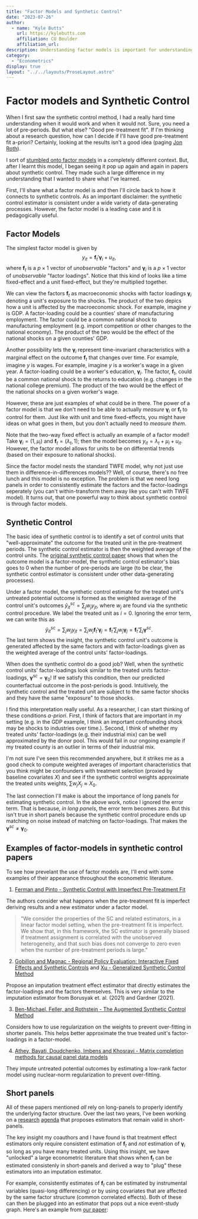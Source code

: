 ```yaml
---
title: "Factor Models and Synthetic Control"
date: "2023-07-26"
author:
  - name: "Kyle Butts"
    url: https://kylebutts.com
    affiliation: CU Boulder
    affiliation_url:
description: Understanding factor models is important for understanding (advancements in) the synthetic control method.
category: 
  - "Econometrics"
display: true
layout: "../../layouts/ProseLayout.astro"
---
```



# Factor models and Synthetic Control

When I first saw the synthetic control method, I had a really hard time understanding when it would work and when it would not. Sure, you need a lot of pre-periods. But what else? "Good pre-treatment fit". If I'm thinking about a research question, how can I decide if I'll have good pre-treatment fit a-priori? Certainly, looking at the results isn't a good idea (paging [Jon Roth](https://www.aeaweb.org/articles?id=10.1257/aeri.20210236)). 

I sort of [stumbled onto factor models](https://twitter.com/kylefbutts/status/1412798514451546115?s=20) in a completely different context. But, after I learnt this model, I began seeing it pop up again and again in papers about synthetic control. They made such a large difference in my understanding that I wanted to share what I've learned.

First, I'll share what a factor model is and then I'll circle back to how it connects to synthetic controls. As an important disclaimer: the synthetic control estimator is consistent under a wide variety of data-generating processes. However, the factor model is a leading case and it is pedagogically useful.

## Factor Models

The simplest factor model is given by
$$
\begin{equation}
  y_{it} = \bm{f}_t' \bm{\gamma}_i + u_{it},
\end{equation}
$$
where $\bm f_t$ is a $p \times 1$ vector of *unobservable* "factors" and $\bm \gamma_i$ is a $p \times 1$ vector of *unobservable* "factor loadings". Notice that this kind of looks like a time fixed-effect and a unit fixed-effect, but they're multiplied together. 

We can view the factors $\bm f_t$ as macroeconomic shocks with factor loadings $\bm \gamma_i$ denoting a unit's exposure to the shocks. The product of the two depics how a unit is affected by the macroeconomic shock. For example, imagine $y$ is GDP. A factor-loading could be a counties' share of manufacturing employment. The factor could be a common national shock to manufacturing employment (e.g. import competition or other changes to the national economy). The product of the two would be the effect of the national shocks on a given counties' GDP.

Another possibility lets the $\bm \gamma_i$ represent time-invariant characteristics with a marginal effect on the outcome $\bm f_t$ that changes over time. For example, imagine $y$ is wages. For example, imagine $y$ is a worker's wage in a given year. A factor-loading could be a worker's education, $\bm{\gamma}_i$. The factor, $\bm{f}_t$, could be a common national shock to the returns to education (e.g. changes in the national college premium). The product of the two would be the effect of the national shocks on a given worker's wage.

However, these are just examples of what could be in there. The power of a factor model is that we don't need to be able to actually *measure* $\bm{\gamma}_i$ or $\bm{f}_t$ to control for them. Just like with unit and time fixed-effects, you might have ideas on what goes in them, but you don't actually need to *measure them*. 

Note that the two-way fixed effect is actually an example of a factor model! Take $\bm{\gamma}_i = (1, \mu_i)$ and $\bm{f}_t = (\lambda_t, 1)$; then the model becomes $y_{it} = \lambda_t + \mu_i + u_{it}$. However, the factor model allows for units to be on differential trends (based on their exposure to national shocks). 

Since the factor model nests the standard TWFE model, why not just use them in difference-in-differences models?? Well, of course, there's no free lunch and this model is no exception. The problem is that we need long panels in order to consistently estimate the factors and the factor-loadings seperately (you can't within-transform them away like you can't with TWFE model). It turns out, that one powerful way to think about synthetic control is through factor models.


## Synthetic Control

The basic idea of synthetic control is to identify a set of control units that "well-approximate" the outcome for the treated unit in the pre-treatment periods. The synthetic control estimator is then the weighted average of the control units. The [original synthetic control paper](https://www.tandfonline.com/doi/abs/10.1198/jasa.2009.ap08746) shows that when the outcome model is a factor-model, the synthetic control estimator's bias goes to 0 when the number of pre-periods are large (to be clear, the synthetic control estimator is consistent under other data-generating processes). 

Under a factor model, the synthetic control estimate for the treated unit's untreated potential outcome is formed as the weighted average of the control unit's outcomes $\hat{y}_{it}^{sc} = \sum_j w_j y_{jt}$, where $w_j$ are found via the synthetic control procedure. We label the treated unit as $i = 0$. Ignoring the error term, we can write this as
$$
\hat{y}_{it}^{sc} = \sum_j w_j y_{jt} = \sum_j w_j \bm{f}_t' \bm{\gamma}_j = \bm{f}_t' \sum_j w_j \bm{\gamma}_j = \bm{f}_t' \sum_j \bm{\gamma}^{sc}.
$$
The last term shows the insight, the synthetic control unit's outcome is generated affected by the same factors and with factor-loadings given as the weighted average of the control units' factor-loadings. 

When does the synthetic control do a good job? Well, when the synthetic control units' factor-loadings look similar to the treated units factor-loadings, $\bm{\gamma}^{sc} = \bm{\gamma}_0$! If we satisfy this condition, then our predicted counterfactual outcome in the post-periods is good. Intuitively, the synthetic control and the treated unit are subject to the same factor shocks and they have the same "exposure" to those shocks.

I find this interpretation really useful. As a researcher, I can start thinking of these conditions *a-priori*. First, I think of factors that are important in my setting (e.g. in the GDP example, I think an important confounding shock may be shocks to industries over time.). Second, I think of whether my treated units' factor-loadings (e.g. their industrial mix) can be well approximated by the donor pool. This would fail in our ongoing example if my treated county is an outlier in terms of their industrial mix. 

I'm not sure I've seen this recommended anywhere, but it strikes me as a good check to compute weighted averages of important characteristics that you think might be confounders with treatment selection (proxied by baseline covariates $X$) and see if the synthetic control weights approximate the treated units weights, $\sum w_j X_j \approx X_0$. 

The last connection I'll make is about the importance of long panels for estimating synthetic control. In the above work, notice I ignored the error term. That is because, *in long panels*, the error term becomes zero. But this isn't true in short panels because the synthetic control procedure ends up matching on noise instead of matching on factor-loadings. That makes the $\bm{\gamma}^{sc} \neq \bm{\gamma}_0$. 


## Examples of factor-models in synthetic control papers

To see how prevelant the use of factor models are, I'll end with some examples of their appearance throughout the econometric literature.

1. [Ferman and Pinto - Synthetic Control with Imperfect Pre-Treatment Fit](https://arxiv.org/pdf/1911.08521.pdf)

The authors consider what happens when the pre-treatment fit is imperfect deriving results and a new estimator under a factor model.

> "We consider the properties of the SC and related estimators, in a linear factor model setting, when the pre-treatment fit is imperfect. We show that, in this framework, the SC estimator is generally biased if treatment assignment is correlated with the unobserved heterogeneity, and that such bias does not converge to zero even when the number of pre-treatment periods is large."

2. [Gobillon and Magnac - Regional Policy Evaluation: Interactive Fixed Effects and Synthetic Controls](https://direct.mit.edu/rest/article-abstract/98/3/535/58348/Regional-Policy-Evaluation-Interactive-Fixed) and [Xu - Generalized Synthetic Control Method](https://yiqingxu.org/papers/english/2016_Xu_gsynth/Xu_PA_2017.pdf)

Propose an imputation treatment effect estimator that directly estimates the factor-loadings and the factors themselves. This is very similar to the imputation estimator from Borusyak et. al. (2021) and Gardner (2021).

3. [Ben-Michael, Feller, and Rothstein - The Augmented Synthetic Control Method](https://arxiv.org/pdf/1811.04170.pdf)

Considers how to use regularization on the weights to prevent over-fitting in shorter panels. This helps better approximate the true treated unit's factor-loadings in a factor-model.

4. [Athey, Bayati,  Doudchenko, Imbens and Khosravi - Matrix completion methods for causal panel data models](https://arxiv.org/abs/1710.10251)

They impute untreated potential outcomes by estimating a low-rank factor model using nuclear-norm regularization to prevent over-fitting.


## Short panels

All of these papers mentioned *all* rely on long-panels to properly identify the underlying factor structure. Over the last two years, I've been working on a [research](https://github.com/kylebutts/Generalized-Imputation-Estimator) [agenda](https://github.com/kylebutts/Difference-in-Differences-via-CCE) that proposes estimators that remain valid in short-panels.

The key insight my coauthors and I have found is that treatment effect estimators only require consistent estimation of $\bm{f}_t$ and *not* estimation of $\bm{\gamma}_i$ so long as you have many treated units. Using this insight, we have "unlocked" a large econometric literature that shows when $\bm{f}_t$ can be estimated consistenly in short-panels and derived a way to "plug" these estimators into an imputation estimator. 

For example, consistently estimates of $\bm{f}_t$ can be estimated by instrumental variables (quasi-long differencing) or by using covariates that are affected by the same factor structure (common correlated effects). Both of these can then be plugged into an estimator that pops out a nice event-study graph. Here's an example from [our paper](https://github.com/kylebutts/Generalized-Imputation-Estimator):

<Figure  src="images/blog/blog-factor-many_estimators.png" alt="Example of plug-in estimator for the effect of Walmart on local employment" />


